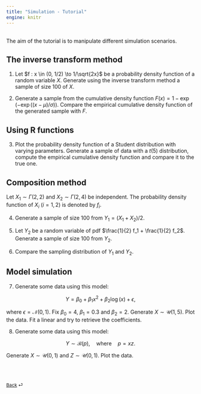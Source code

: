 ```yaml
---
title: "Simulation - Tutorial"
engine: knitr
---
```


<br>
The aim of the tutorial is to manipulate different simulation scenarios.


## The inverse transform method

1. Let $f : x \in (0, 1/2) \to 1/\sqrt{2x}$ be a probability density function of a random variable $X$. Generate using the inverse transform method a sample of size 100 of $X$.

2. Generate a sample from the cumulative density function $F(x)=1- \exp(-\exp((x-\mu)/\sigma))$. Compare the empirical cumulative density function of the generated sample with $F$.

## Using R functions

3. Plot the probability density function of a Student distribution with varying parameters. Generate a sample of data with a $t(5)$ distribution, compute the empirical cumulative density function and compare it to the true one.

## Composition method

Let $X_1 \sim \Gamma(2,2)$ and $X_2 \sim \Gamma(2,4)$ be independent.
The probability density function of $X_i$ $(i=1,2)$ is denoted by $f_i$.

4. Generate a sample of size $100$ from $Y_1 = (X_1+X_2)/2$.

5. Let $Y_2$ be a random variable of pdf $\frac{1}{2} f_1 + \frac{1}{2} f_2$. Generate a sample of size 100 from $Y_2$.

6. Compare the sampling distribution of $Y_1$ and $Y_2.$

## Model simulation

7. Generate some data using this model:

$$ Y = \beta_0 + \beta_1 x^2 + \beta_2 \log(x) + \epsilon,$$

where $\epsilon = \mathcal{N}(0, 1)$. Fix $\beta_0 = 4$, $\beta_1 = 0.3$ and $\beta_2 = 2$.
Generate $X \sim \mathcal{U}(1, 5)$. Plot the data. Fit a linear and try to retrieve the coefficients.

8. Generate some data using this model:

$$ Y \sim \mathcal{B}(p), \quad\text{where}\quad p = xz.$$

Generate $X \sim \mathcal{U}(0, 1)$ and $Z \sim \mathcal{U}(0, 1)$. Plot the data.

<br><br>

::: {style="font-size: 0.875em;"}
[Back](/weeks/week-8.qmd) ⏎
:::